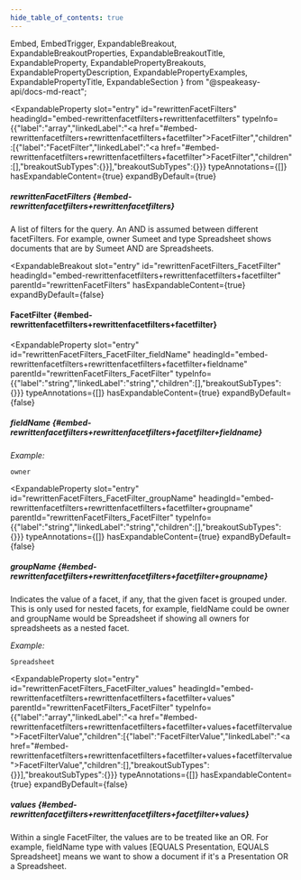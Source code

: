 ```yaml
---
hide_table_of_contents: true
---
```

  Embed,
  EmbedTrigger,
  ExpandableBreakout,
  ExpandableBreakoutProperties,
  ExpandableBreakoutTitle,
  ExpandableProperty,
  ExpandablePropertyBreakouts,
  ExpandablePropertyDescription,
  ExpandablePropertyExamples,
  ExpandablePropertyTitle,
  ExpandableSection
} from "@speakeasy-api/docs-md-react";

<ExpandableSection>

<ExpandableProperty
  slot="entry"
  id="rewrittenFacetFilters"
  headingId="embed-rewrittenfacetfilters+rewrittenfacetfilters"
  typeInfo={{"label":"array","linkedLabel":"<a href=\"#embed-rewrittenfacetfilters+rewrittenfacetfilters+facetfilter\">FacetFilter</a>","children":[{"label":"FacetFilter","linkedLabel":"<a href=\"#embed-rewrittenfacetfilters+rewrittenfacetfilters+facetfilter\">FacetFilter</a>","children":[],"breakoutSubTypes":{}}],"breakoutSubTypes":{}}}
  typeAnnotations={[]}
  hasExpandableContent={true}
  expandByDefault={true}
>

<ExpandablePropertyTitle slot="title">

##### rewrittenFacetFilters \{#embed-rewrittenfacetfilters+rewrittenfacetfilters\}

</ExpandablePropertyTitle>

<ExpandablePropertyDescription slot="description">

A list of filters for the query. An AND is assumed between different facetFilters. For example, owner Sumeet and type Spreadsheet shows documents that are by Sumeet AND are Spreadsheets.

</ExpandablePropertyDescription>

<ExpandablePropertyBreakouts slot="breakouts">

<ExpandableBreakout
  slot="entry"
  id="rewrittenFacetFilters_FacetFilter"
  headingId="embed-rewrittenfacetfilters+rewrittenfacetfilters+facetfilter"
  parentId="rewrittenFacetFilters"
  hasExpandableContent={true}
  expandByDefault={false}
>

<ExpandableBreakoutTitle slot="title">

#### FacetFilter \{#embed-rewrittenfacetfilters+rewrittenfacetfilters+facetfilter\}

</ExpandableBreakoutTitle>

<ExpandableBreakoutProperties slot="properties">

<ExpandableProperty
  slot="entry"
  id="rewrittenFacetFilters_FacetFilter_fieldName"
  headingId="embed-rewrittenfacetfilters+rewrittenfacetfilters+facetfilter+fieldname"
  parentId="rewrittenFacetFilters_FacetFilter"
  typeInfo={{"label":"string","linkedLabel":"string","children":[],"breakoutSubTypes":{}}}
  typeAnnotations={[]}
  hasExpandableContent={true}
  expandByDefault={false}
>

<ExpandablePropertyTitle slot="title">

##### fieldName \{#embed-rewrittenfacetfilters+rewrittenfacetfilters+facetfilter+fieldname\}

</ExpandablePropertyTitle>

<ExpandablePropertyExamples slot="examples">

_Example:_

```
owner
```

</ExpandablePropertyExamples>

</ExpandableProperty>

<ExpandableProperty
  slot="entry"
  id="rewrittenFacetFilters_FacetFilter_groupName"
  headingId="embed-rewrittenfacetfilters+rewrittenfacetfilters+facetfilter+groupname"
  parentId="rewrittenFacetFilters_FacetFilter"
  typeInfo={{"label":"string","linkedLabel":"string","children":[],"breakoutSubTypes":{}}}
  typeAnnotations={[]}
  hasExpandableContent={true}
  expandByDefault={false}
>

<ExpandablePropertyTitle slot="title">

##### groupName \{#embed-rewrittenfacetfilters+rewrittenfacetfilters+facetfilter+groupname\}

</ExpandablePropertyTitle>

<ExpandablePropertyDescription slot="description">

Indicates the value of a facet, if any, that the given facet is grouped under. This is only used for nested facets, for example, fieldName could be owner and groupName would be Spreadsheet if showing all owners for spreadsheets as a nested facet.

</ExpandablePropertyDescription>

<ExpandablePropertyExamples slot="examples">

_Example:_

```
Spreadsheet
```

</ExpandablePropertyExamples>

</ExpandableProperty>

<ExpandableProperty
  slot="entry"
  id="rewrittenFacetFilters_FacetFilter_values"
  headingId="embed-rewrittenfacetfilters+rewrittenfacetfilters+facetfilter+values"
  parentId="rewrittenFacetFilters_FacetFilter"
  typeInfo={{"label":"array","linkedLabel":"<a href=\"#embed-rewrittenfacetfilters+rewrittenfacetfilters+facetfilter+values+facetfiltervalue\">FacetFilterValue</a>","children":[{"label":"FacetFilterValue","linkedLabel":"<a href=\"#embed-rewrittenfacetfilters+rewrittenfacetfilters+facetfilter+values+facetfiltervalue\">FacetFilterValue</a>","children":[],"breakoutSubTypes":{}}],"breakoutSubTypes":{}}}
  typeAnnotations={[]}
  hasExpandableContent={true}
  expandByDefault={false}
>

<ExpandablePropertyTitle slot="title">

##### values \{#embed-rewrittenfacetfilters+rewrittenfacetfilters+facetfilter+values\}

</ExpandablePropertyTitle>

<ExpandablePropertyDescription slot="description">

Within a single FacetFilter, the values are to be treated like an OR. For example, fieldName type with values [EQUALS Presentation, EQUALS Spreadsheet] means we want to show a document if it's a Presentation OR a Spreadsheet.

</ExpandablePropertyDescription>

<Embed slot="embed">

<EmbedTrigger slot="trigger" embedTitle="values" triggerText="View values details">

<Embedvalues />

</EmbedTrigger>

</Embed>

</ExpandableProperty>

</ExpandableBreakoutProperties>

</ExpandableBreakout>

</ExpandablePropertyBreakouts>

</ExpandableProperty>

</ExpandableSection>